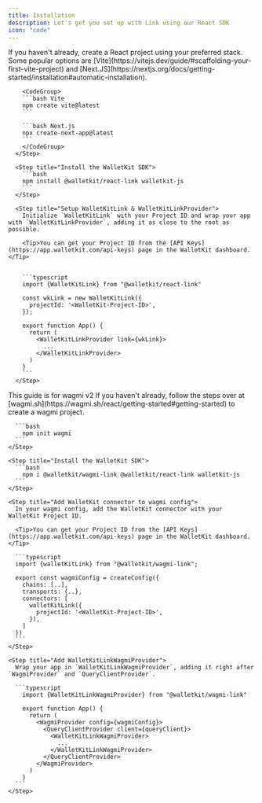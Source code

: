 ```yaml
---
title: Installation
description: Let's get you set up with Link using our React SDK
icon: "code"
---
```


<Tabs>
  <Tab title="React">
    <Steps>
      <Step title="Create a React project">
        If you haven't already, create a React project using your preferred stack. Some popular options are [Vite](https://vitejs.dev/guide/#scaffolding-your-first-vite-project) and [Next.JS](https://nextjs.org/docs/getting-started/installation#automatic-installation).

        <CodeGroup>
        ```bash Vite
        npm create vite@latest
        ```

        ```bash Next.js
        npx create-next-app@latest
        ```
        </CodeGroup>
      </Step>

      <Step title="Install the WalletKit SDK">
        ```bash
        npm install @walletkit/react-link walletkit-js
        ```
      </Step>

      <Step title="Setup WalletKitLink & WalletKitLinkProvider">
        Initialize `WalletKitLink` with your Project ID and wrap your app with `WalletKitLinkProvider`, adding it as close to the root as possible.

        <Tip>You can get your Project ID from the [API Keys](https://app.walletkit.com/api-keys) page in the WalletKit dashboard.</Tip>


        ```typescript
        import {WalletKitLink} from "@walletkit/react-link"

        const wkLink = new WalletKitLink({
          projectId: '<WalletKit-Project-ID>',
        });

        export function App() {
          return (
            <WalletKitLinkProvider link={wkLink}>
              ...
            </WalletKitLinkProvider>
          )
        }
        ```
      </Step>

  </Steps>
</Tab>

<Tab title="wagmi">
  <Info>This guide is for wagmi v2</Info>

  <Steps>
    <Step title="Create a wagmi project">
      If you haven't already, follow the steps over at [wagmi.sh](https://wagmi.sh/react/getting-started#getting-started) to create a wagmi project.

      ```bash
        npm init wagmi
      ```
    </Step>

    <Step title="Install the WalletKit SDK">
      ```bash
        npm i @walletkit/wagmi-link @walletkit/react-link walletkit-js
      ```
    </Step>

    <Step title="Add WalletKit connector to wagmi config">
      In your wagmi config, add the WalletKit connector with your WalletKit Project ID.

      <Tip>You can get your Project ID from the [API Keys](https://app.walletkit.com/api-keys) page in the WalletKit dashboard.</Tip>

      ```typescript
      import {walletKitLink} from "@walletkit/wagmi-link";

      export const wagmiConfig = createConfig({
        chains: [..],
        transports: {..},
        connectors: [
          walletKitLink({
            projectId: '<WalletKit-Project-ID>',
          }),
        ]
      })
      ```
    </Step>

    <Step title="Add WalletKitLinkWagmiProvider">
      Wrap your app in `WalletKitLinkWagmiProvider`, adding it right after `WagmiProvider` and `QueryClientProvider`.

      ```typescript
        import {WalletKitLinkWagmiProvider} from "@walletkit/wagmi-link"

        export function App() {
          return (
            <WagmiProvider config={wagmiConfig}>
              <QueryClientProvider client={queryClient}>
                <WalletKitLinkWagmiProvider>
                  ...
                </WalletKitLinkWagmiProvider>
              </QueryClientProvider>
            </WagmiProvider>
          )
        }
      ```
    </Step>

  </Steps>
</Tab>
</Tabs>
